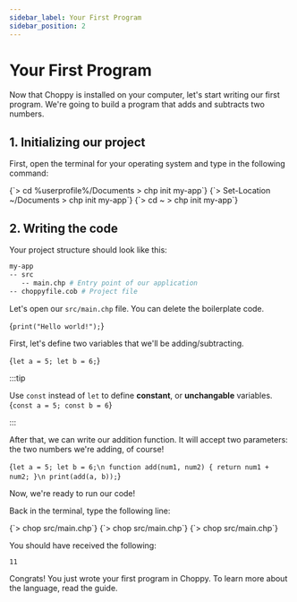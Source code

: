 ```yaml
---
sidebar_label: Your First Program
sidebar_position: 2
---
```



# Your First Program

Now that Choppy is installed on your computer, let&apos;s start writing our first program.
We&apos;re going to build a program that adds and subtracts two numbers.

## 1. Initializing our project

First, open the terminal for your operating system and type in the following command:

<Tabs>
	<TabItem value="cmd" label="cmd.exe" default>
		<CodeBlock
			language="bash">
			{`> cd %userprofile%/Documents
> chp init my-app`}
		</CodeBlock>
	</TabItem>
	<TabItem value="pwsh" label="Powershell">
		<CodeBlock
			language="powershell">
			{`> Set-Location ~/Documents
> chp init my-app`}
		</CodeBlock>
	</TabItem>
	<TabItem value="bash" label="Bash">
		<CodeBlock
			language="bash">
			{`> cd ~
> chp init my-app`}
		</CodeBlock>
	</TabItem>
</Tabs>

## 2. Writing the code

Your project structure should look like this:

```bash
my-app
-- src
   -- main.chp # Entry point of our application
-- choppyfile.cob # Project file
```

Let&apos;s open our `src/main.chp` file. You can delete the boilerplate code.

<CodeBlock
	language="choppy"
	title="src/main.chp"
	showLineNumbers>
	{`print("Hello world!");`}
</CodeBlock>

First, let&apos;s define two variables that we&apos;ll be adding/subtracting.

<CodeBlock
	language="choppy"
	title="src/main.chp"
	showLineNumbers>
	{`let a = 5;
let b = 6;`}
</CodeBlock>

:::tip

Use `const` instead of `let` to define **constant**, or **unchangable** variables.
<CodeBlock
	language="choppy"
	title="src/main.chp"
	showLineNumbers>
	{`const a = 5;
const b = 6`}
</CodeBlock>

:::

After that, we can write our addition function. It will accept two parameters: the two
numbers we&apos;re adding, of course!

<CodeBlock
	language="choppy"
	title="src/main.chp"
	showLineNumbers>
	{`let a = 5;
let b = 6;\n
function add(num1, num2) {
    return num1 + num2;
}\n
print(add(a, b));`}
</CodeBlock>

Now, we&apos;re ready to run our code!

Back in the terminal, type the following line:

<Tabs>
	<TabItem value="cmd" label="cmd.exe" default>
		<CodeBlock
			language="bash">
			{`> chop src/main.chp`}
		</CodeBlock>
	</TabItem>
	<TabItem value="pwsh" label="Powershell">
		<CodeBlock
			language="powershell">
			{`> chop src/main.chp`}
		</CodeBlock>
	</TabItem>
	<TabItem value="bash" label="Bash">
		<CodeBlock
			language="bash">
			{`> chop src/main.chp`}
		</CodeBlock>
	</TabItem>
</Tabs>

You should have received the following:

```
11
```

Congrats! You just wrote your first program in Choppy. To learn more about the
language, read the <Link href="/docs/guide">guide</Link>.